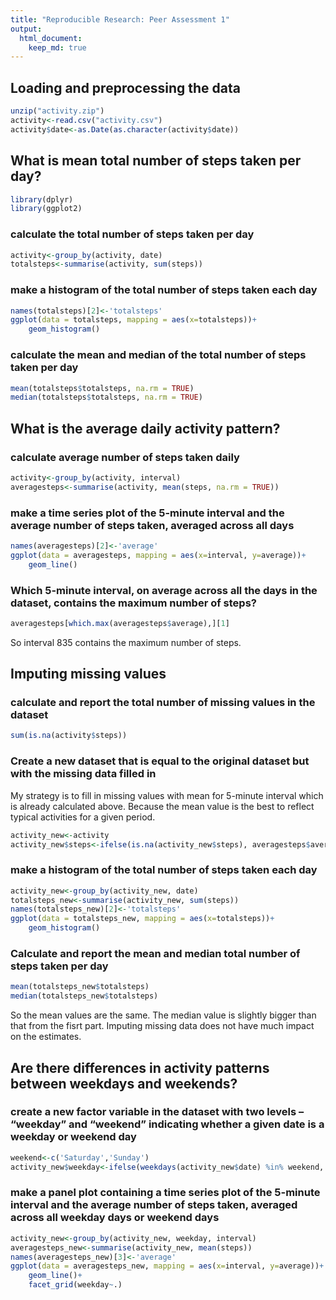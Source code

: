 ```yaml
---
title: "Reproducible Research: Peer Assessment 1"
output: 
  html_document:
    keep_md: true
---
```



## Loading and preprocessing the data
```r
unzip("activity.zip")
activity<-read.csv("activity.csv")
activity$date<-as.Date(as.character(activity$date))
```
## What is mean total number of steps taken per day?
```r
library(dplyr)
library(ggplot2)
```
### calculate the total number of steps taken per day
```r
activity<-group_by(activity, date)
totalsteps<-summarise(activity, sum(steps))
```
### make a histogram of the total number of steps taken each day
```r
names(totalsteps)[2]<-'totalsteps'
ggplot(data = totalsteps, mapping = aes(x=totalsteps))+
    geom_histogram()
```

### calculate the mean and median of the total number of steps taken per day
```r
mean(totalsteps$totalsteps, na.rm = TRUE)
median(totalsteps$totalsteps, na.rm = TRUE)
```

## What is the average daily activity pattern?
### calculate average number of steps taken daily
```r
activity<-group_by(activity, interval)
averagesteps<-summarise(activity, mean(steps, na.rm = TRUE))
```
### make a time series plot of the 5-minute interval and the average number of steps taken, averaged across all days
```r
names(averagesteps)[2]<-'average'
ggplot(data = averagesteps, mapping = aes(x=interval, y=average))+
    geom_line()
```

### Which 5-minute interval, on average across all the days in the dataset, contains the maximum number of steps?
```r
averagesteps[which.max(averagesteps$average),][1]
```
So interval 835 contains the maximum number of steps.

## Imputing missing values
### calculate and report the total number of missing values in the dataset
```r
sum(is.na(activity$steps))
```
### Create a new dataset that is equal to the original dataset but with the missing data filled in
My strategy is to fill in missing values with mean for 5-minute interval which is already calculated above. Because the mean value is the best to reflect typical activities for a given period.
```r
activity_new<-activity
activity_new$steps<-ifelse(is.na(activity_new$steps), averagesteps$average, activity_new$steps)
```
### make a histogram of the total number of steps taken each day
```r
activity_new<-group_by(activity_new, date)
totalsteps_new<-summarise(activity_new, sum(steps))
names(totalsteps_new)[2]<-'totalsteps'
ggplot(data = totalsteps_new, mapping = aes(x=totalsteps))+
    geom_histogram()
```

### Calculate and report the mean and median total number of steps taken per day
```r
mean(totalsteps_new$totalsteps)
median(totalsteps_new$totalsteps)
```
So the mean values are the same. The median value is slightly bigger than that from the fisrt part.
Imputing missing data does not have much impact on the estimates.

## Are there differences in activity patterns between weekdays and weekends?
### create a new factor variable in the dataset with two levels -- "weekday" and "weekend" indicating whether a given date is a weekday or weekend day
```r
weekend<-c('Saturday','Sunday')
activity_new$weekday<-ifelse(weekdays(activity_new$date) %in% weekend, 'weekend', 'weekday')
```
### make a panel plot containing a time series plot of the 5-minute interval and the average number of steps taken, averaged across all weekday days or weekend days
```r
activity_new<-group_by(activity_new, weekday, interval)
averagesteps_new<-summarise(activity_new, mean(steps))
names(averagesteps_new)[3]<-'average'
ggplot(data = averagesteps_new, mapping = aes(x=interval, y=average))+
    geom_line()+
    facet_grid(weekday~.)
```